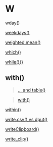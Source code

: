 # W {-}

[wday()](https://linkedin-learning.pxf.io/rdatesGetSetLubridate)

[weekdays()](https://linkedin-learning.pxf.io/rdatesExtractParts)

[weighted.mean()](linkedin-learning.pxf.io/rweekly_weightedmean)

[which()](https://linkedin-learning.pxf.io/rweekly_matrixRowColumn)

[while(){}](https://linkedin-learning.pxf.io/rweekly_while)

## with(){-}

> [... and table()](https://linkedin-learning.pxf.io/rweekly_table)

> [with()](https://linkedin-learning.pxf.io/rweekly_with)

[within()](https://linkedin-learning.pxf.io/rweekly_with)

[write.csv() vs dput()](https://linkedin-learning.pxf.io/rweekly_dputdget)

[writeClipboard()](https://linkedin-learning.pxf.io/rweekly_clipboard)

[write_clip()](https://linkedin-learning.pxf.io/rweekly_clipboard)

